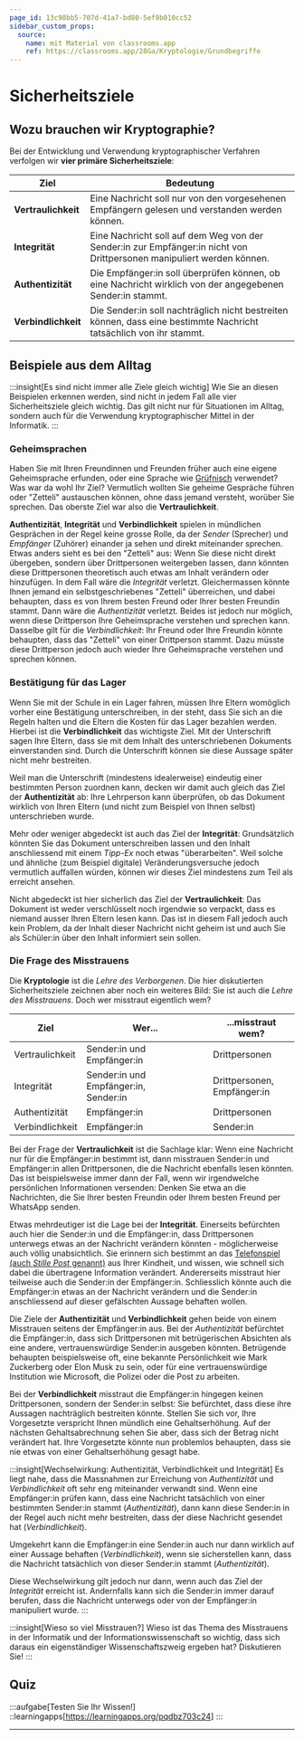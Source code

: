 ```yaml
---
page_id: 13c98bb5-707d-41a7-bd80-5ef9b010cc52
sidebar_custom_props:
  source:
    name: mit Material von classrooms.app
    ref: https://classrooms.app/28Ga/Kryptologie/Grundbegriffe
---
```


# Sicherheitsziele
## Wozu brauchen wir Kryptographie?
Bei der Entwicklung und Verwendung kryptographischer Verfahren verfolgen wir **vier primäre Sicherheitsziele**:

| Ziel                | Bedeutung                                                                                                             |
|---------------------|-----------------------------------------------------------------------------------------------------------------------|
| **Vertraulichkeit** | Eine Nachricht soll nur von den vorgesehenen Empfängern gelesen und verstanden werden können.                         |
| **Integrität**      | Eine Nachricht soll auf dem Weg von der Sender:in zur Empfänger:in nicht von Drittpersonen manipuliert werden können. |
| **Authentizität**   | Die Empfänger:in soll überprüfen können, ob eine Nachricht wirklich von der angegebenen Sender:in stammt.             |
| **Verbindlichkeit** | Die Sender:in soll nachträglich nicht bestreiten können, dass eine bestimmte Nachricht tatsächlich von ihr stammt.    |

## Beispiele aus dem Alltag
:::insight[Es sind nicht immer alle Ziele gleich wichtig]
Wie Sie an diesen Beispielen erkennen werden, sind nicht in jedem Fall alle vier Sicherheitsziele gleich wichtig. Das gilt nicht nur für Situationen im Alltag, sondern auch für die Verwendung kryptographischer Mittel in der Informatik.
:::

### Geheimsprachen
Haben Sie mit Ihren Freundinnen und Freunden früher auch eine eigene Geheimsprache erfunden, oder eine Sprache wie [Grüfnisch](pathname:///pages/gruefnisch) verwendet? Was war da wohl Ihr Ziel? Vermutlich wollten Sie geheime Gespräche führen oder "Zetteli" austauschen können, ohne dass jemand versteht, worüber Sie sprechen. Das oberste Ziel war also die **Vertraulichkeit**.

**Authentizität**, **Integrität** und **Verbindlichkeit** spielen in mündlichen Gesprächen in der Regel keine grosse Rolle, da der _Sender_ (Sprecher) und _Empfänger_ (Zuhörer) einander ja sehen und direkt miteinander sprechen. Etwas anders sieht es bei den "Zetteli" aus:
Wenn Sie diese nicht direkt übergeben, sondern über Drittpersonen weitergeben lassen, dann könnten diese Drittpersonen theoretisch auch etwas am Inhalt verändern oder hinzufügen. In dem Fall wäre die _Integrität_ verletzt. Gleichermassen könnte Ihnen jemand ein selbstgeschriebenes "Zetteli" überreichen, und dabei behaupten, dass es von Ihrem besten Freund oder Ihrer besten Freundin stammt. Dann wäre die _Authentizität_ verletzt. Beides ist jedoch nur möglich, wenn diese Drittperson Ihre Geheimsprache verstehen und sprechen kann. Dasselbe gilt für die _Verbindlichkeit_: Ihr Freund oder Ihre Freundin könnte behaupten, dass das "Zetteli" von einer Drittperson stammt. Dazu müsste diese Drittperson jedoch auch wieder Ihre Geheimsprache verstehen und sprechen können.


### Bestätigung für das Lager
Wenn Sie mit der Schule in ein Lager fahren, müssen Ihre Eltern womöglich vorher eine Bestätigung unterschreiben, in der steht, dass Sie sich an die Regeln halten und die Eltern die Kosten für das Lager bezahlen werden. Hierbei ist die **Verbindlichkeit** das wichtigste Ziel. Mit der Unterschrift sagen Ihre Eltern, dass sie mit dem Inhalt des unterschriebenen Dokuments einverstanden sind. Durch die Unterschrift können sie diese Aussage später nicht mehr bestreiten.

Weil man die Unterschrift (mindestens idealerweise) eindeutig einer bestimmten Person zuordnen kann, decken wir damit auch gleich das Ziel der **Authentizität** ab: Ihre Lehrperson kann überprüfen, ob das Dokument wirklich von Ihren Eltern (und nicht zum Beispiel von Ihnen selbst) unterschrieben wurde.

Mehr oder weniger abgedeckt ist auch das Ziel der **Integrität**: Grundsätzlich könnten Sie das Dokument unterschreiben lassen und den Inhalt anschliessend mit einem _Tipp-Ex_ noch etwas "überarbeiten". Weil solche und ähnliche (zum Beispiel digitale) Veränderungsversuche jedoch vermutlich auffallen würden, können wir dieses Ziel mindestens zum Teil als erreicht ansehen.

Nicht abgedeckt ist hier sicherlich das Ziel der **Vertraulichkeit**: Das Dokument ist weder verschlüsselt noch irgendwie so verpackt, dass es niemand ausser Ihren Eltern lesen kann. Das ist in diesem Fall jedoch auch kein Problem, da der Inhalt dieser Nachricht nicht geheim ist und auch Sie als Schüler:in über den Inhalt informiert sein sollen.

### Die Frage des Misstrauens
Die **Kryptologie** ist die _Lehre des Verborgenen_. Die hier diskutierten Sicherheitsziele zeichnen aber noch ein weiteres Bild: Sie ist auch die *Lehre des Misstrauens*. Doch wer misstraut eigentlich wem?

| Ziel            | Wer...                                      | ...misstraut wem?                 |
|-----------------|---------------------------------------------|-----------------------------------|
| Vertraulichkeit | Sender:in und Empfänger:in                  | Drittpersonen                     |
| Integrität      | Sender:in und Empfänger:in, <br/> Sender:in | Drittpersonen, <br/> Empfänger:in |
| Authentizität   | Empfänger:in                                | Drittpersonen                     |
| Verbindlichkeit | Empfänger:in                                | Sender:in                         |

Bei der Frage der **Vertraulichkeit** ist die Sachlage klar: Wenn eine Nachricht nur für die Empfänger:in bestimmt ist, dann misstrauen Sender:in und Empfänger:in allen Drittpersonen, die die Nachricht ebenfalls lesen könnten. Das ist beispielsweise immer dann der Fall, wenn wir irgendwelche persönlichen Informationen versenden: Denken Sie etwa an die Nachrichten, die Sie Ihrer besten Freundin oder Ihrem besten Freund per WhatsApp senden.

Etwas mehrdeutiger ist die Lage bei der **Integrität**. Einerseits befürchten auch hier die Sender:in und die Empfänger:in, dass Drittpersonen unterwegs etwas an der Nachricht verändern könnten - möglicherweise auch völlig unabsichtlich. Sie erinnern sich bestimmt an das [Telefonspiel (auch _Stille Post_ genannt)](https://de.wikipedia.org/wiki/Stille_Post) aus Ihrer Kindheit, und wissen, wie schnell sich dabei die übertragene Information verändert. Andererseits misstraut hier teilweise auch die Sender:in der Empfänger:in. Schliesslich könnte auch die Empfänger:in etwas an der Nachricht verändern und die Sender:in anschliessend auf dieser gefälschten Aussage behaften wollen.

Die Ziele der **Authentizität** und **Verbindlichkeit** gehen beide von einem Misstrauen seitens der Empfänger:in aus. Bei der _Authentizität_ befürchtet die Empfänger:in, dass sich Drittpersonen mit betrügerischen Absichten als eine andere, vertrauenswürdige Sender:in ausgeben könnten. Betrügende behaupten beispielsweise oft, eine bekannte Persönlichkeit wie Mark Zuckerberg oder Elon Musk zu sein, oder für eine vertrauenswürdige Institution wie Microsoft, die Polizei oder die Post zu arbeiten.

Bei der **Verbindlichkeit** misstraut die Empfänger:in hingegen keinen Drittpersonen, sondern der Sender:in selbst: Sie befürchtet, dass diese ihre Aussagen nachträglich bestreiten könnte. Stellen Sie sich vor, Ihre Vorgesetzte verspricht Ihnen mündlich eine Gehaltserhöhung. Auf der nächsten Gehaltsabrechnung sehen Sie aber, dass sich der Betrag nicht verändert hat. Ihre Vorgesetzte könnte nun problemlos behaupten, dass sie nie etwas von einer Gehaltserhöhung gesagt habe.

:::insight[Wechselwirkung: Authentizität, Verbindlichkeit und Integrität]
Es liegt nahe, dass die Massnahmen zur Erreichung von _Authentizität_ und _Verbindlichkeit_ oft sehr eng miteinander verwandt sind. Wenn eine Empfänger:in prüfen kann, dass eine Nachricht tatsächlich von einer bestimmten Sender:in stammt (_Authentizität_), dann kann diese Sender:in in der Regel auch nicht mehr bestreiten, dass der diese Nachricht gesendet hat (_Verbindlichkeit_).

Umgekehrt kann die Empfänger:in eine Sender:in auch nur dann wirklich auf einer Aussage behaften (_Verbindlichkeit_), wenn sie sicherstellen kann, dass die Nachricht tatsächlich von dieser Sender:in stammt (_Authentizität_).

Diese Wechselwirkung gilt jedoch nur dann, wenn auch das Ziel der _Integrität_ erreicht ist. Andernfalls kann sich die Sender:in immer darauf berufen, dass die Nachricht unterwegs oder von der Empfänger:in manipuliert wurde.
:::

:::insight[Wieso so viel Misstrauen?]
Wieso ist das Thema des Misstrauens in der Informatik und der Informationswissenschaft so wichtig, dass sich daraus ein eigenständiger Wissenschaftszweig ergeben hat? Diskutieren Sie!
:::

## Quiz
:::aufgabe[Testen Sie Ihr Wissen!]
<TaskState id="7703eba8-5fa2-4db1-b1d6-a4a8386f6081" />
::learningapps[https://learningapps.org/pqdbz703c24]
:::

---
